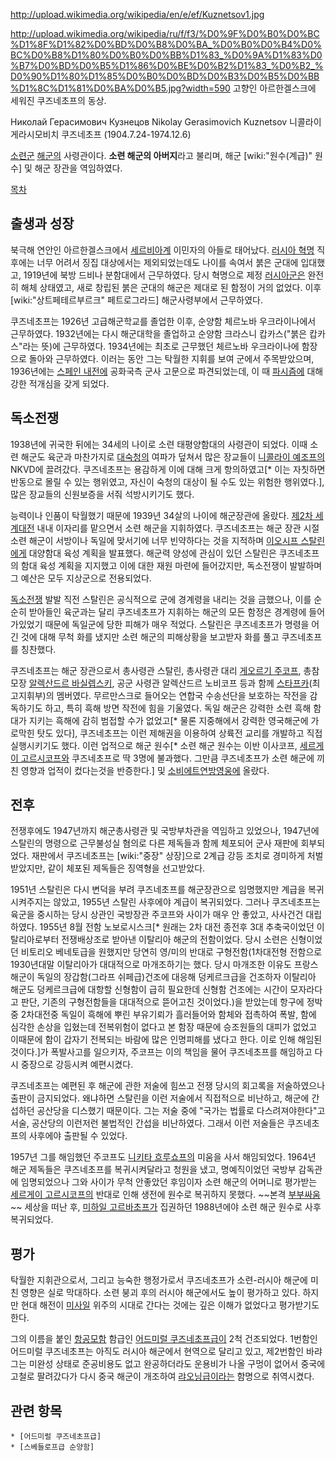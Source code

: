 http://upload.wikimedia.org/wikipedia/en/e/ef/Kuznetsov1.jpg

http://upload.wikimedia.org/wikipedia/ru/f/f3/%D0%9F%D0%B0%D0%BC%D1%8F%D1%82%D0%BD%D0%B8%D0%BA_%D0%B0%D0%B4%D0%BC%D0%B8%D1%80%D0%B0%D0%BB%D1%83_%D0%9A%D1%83%D0%B7%D0%BD%D0%B5%D1%86%D0%BE%D0%B2%D1%83_%D0%B2_%D0%90%D1%80%D1%85%D0%B0%D0%BD%D0%B3%D0%B5%D0%BB%D1%8C%D1%81%D0%BA%D0%B5.jpg?width=590
고향인 아르한겔스크에 세워진 쿠즈네초프의 동상.

Николай Герасимович Кузнецов
Nikolay Gerasimovich Kuznetsov
니콜라이 게라시모비치 쿠즈네초프
(1904.7.24-1974.12.6)

[[소련군]] [[해군]]의 사령관이다. '''소련 해군의 아버지'''라고 불리며, 해군 [wiki:"원수(계급)" 원수] 및 해군 장관을 역임하였다. 

[[목차]]

== 출생과 성장 ==
북극해 연안인 아르한겔스크에서 [[세르비아]]계 이민자의 아들로 태어났다. [[러시아 혁명]] 직후에는 너무 어려서 징집 대상에서는 제외되었는데도 나이를 속여서 붉은 군대에 입대했고, 1919년에 북방 드비나 분함대에서 근무하였다. 당시 혁명으로 제정 [[러시아군]]은 완전히 해체 상태였고, 새로 창립된 붉은 군대의 해군은 제대로 된 함정이 거의 없었다. 이후 [wiki:"상트페테르부르크" 페트로그라드] 해군사령부에서 근무하였다. 

쿠즈네초프는 1926년 고급해군학교를 졸업한 이후, 순양함 체르노바 우크라이나에서 근무하였다. 1932년에는 다시 해군대학을 졸업하고 순양함 크라스니 캅카스("붉은 캅카스"라는 뜻)에 근무하였다. 1934년에는 최초로 근무했던 체르노바 우크라이나에 함장으로 돌아와 근무하였다. 이러는 동안 그는 탁월한 지휘를 보여 군에서 주목받았으며, 1936년에는 [[스페인 내전]]에 공화국측 군사 고문으로 파견되었는데, 이 때 [[파시즘]]에 대해 강한 적개심을 갖게 되었다. 

== 독소전쟁 ==
1938년에 귀국한 뒤에는 34세의 나이로 소련 태평양함대의 사령관이 되었다. 이때 소련 해군도 육군과 마찬가지로 [[대숙청]]의 여파가 덮쳐서 많은 장교들이 [[니콜라이 예조프]]의 NKVD에 끌려갔다. 쿠즈네초프는 용감하게 이에 대해 크게 항의하였고[* 이는 자칫하면 반동으로 몰릴 수 있는 행위였고, 자신이 숙청의 대상이 될 수도 있는 위험한 행위였다.], 많은 장교들의 신원보증을 서줘 석방시키기도 했다. 

능력이나 인품이 탁월했기 때문에 1939년 34살의 나이에 해군장관에 올랐다. [[제2차 세계대전]] 내내 이자리를 맡으면서 소련 해군을 지휘하였다. 쿠즈네초프는 해군 장관 시절 소련 해군이 서방이나 독일에 맞서기에 너무 빈약하다는 것을 지적하며 [[이오시프 스탈린]]에게 대양함대 육성 계획을 발표했다. 해군력 양성에 관심이 있던 스탈린은 쿠즈네초프의 함대 육성 계획을 지지했고 이에 대한 재원 마련에 들어갔지만, 독소전쟁이 발발하며 그 예산은 모두 지상군으로 전용되었다.  

[[독소전쟁]] 발발 직전 스탈린은 공식적으로 군에 경계령을 내리는 것을 금했으나, 이를 순순히 받아들인 육군과는 달리 쿠즈네초프가 지휘하는 해군의 모든 함정은 경계령에 들어가있었기 때문에 독일군에 당한 피해가 매우 적었다. 스탈린은 쿠즈네초프가 명령을 어긴 것에 대해 무척 화를 냈지만 소련 해군의 피해상황을 보고받자 화를 풀고 쿠즈네초프를 칭찬했다.

쿠즈네초프는 해군 장관으로서 총사령관 스탈린, 총사령관 대리 [[게오르기 주코프]], 총참모장 [[알렉산드르 바실렙스키]], 공군 사령관 알렉산드르 노비코프 등과 함께 [[스타프카]](최고지휘부)의 멤버였다. 무르만스크로 들어오는 연합국 수송선단을 보호하는 작전을 감독하기도 하고, 특히 흑해 방면 작전에 힘을 기울였다. 독일 해군은 강력한 소련 흑해 함대가 지키는 흑해에 감히 범접할 수가 없었고[* 물론 지중해에서 강력한 영국해군에 가로막힌 탓도 있다], 쿠즈네초프는 이런 제해권을 이용하여 상륙전 교리를 개발하고 직접 실행시키기도 했다. 이런 업적으로 해군 원수[* 소련 해군 원수는 이반 이사코프, [[세르게이 고르시코프]]와 쿠즈네초프로 딱 3명에 불과했다. 그만큼 쿠즈네초프가 소련 해군에 끼친 영향과 업적이 컸다는것을 반증한다.] 및 [[소비에트연방영웅]]에 올랐다. 
== 전후 ==
전쟁후에도 1947년까지 해군총사령관 및 국방부차관을 역임하고 있었으나, 1947년에 스탈린의 명령으로 근무불성실 혐의로 다른 제독들과 함께 체포되어 군사 재판에 회부되었다. 재판에서 쿠즈네초프는 [wiki:"중장" 상장]으로 2계급 강등 조치로 경미하게 처벌받았지만, 같이 체포된 제독들은 징역형을 선고받았다. 

1951년 스탈린은 다시 변덕을 부려 쿠즈네초프를 해군장관으로 임명했지만 계급을 복귀시켜주지는 않았고, 1955년 스탈린 사후에야 계급이 복귀되었다. 그러나 쿠즈네초프는 육군을 중시하는 당시 상관인 국방장관 주코프와 사이가 매우 안 좋았고, 사사건건 대립하였다. 1955년 8월 전함 노보로시스크[* 원래는 2차 대전 종전후 3대 추축국이었던 이탈리아로부터 전쟁배상조로 받아낸 이탈리아 해군의 전함이었다. 당시 소련은 신형이었던 비토리오 베네토급을 원했지만 당연히 영/미의 반대로 구형전함(1차대전형 전함으로 1930년대말 이탈리아가 대대적으로 마개조하기는 했다. 당시 마개조한 이유도 프랑스 해군이 독일의 장갑함(그라프 쉬페급)건조에 대응해 덩케르크급을 건조하자 이탈리아 해군도 덩케르크급에 대항할 신형함이 급히 필요한데 신형함 건조에는 시간이 모자라다고 판단, 기존의 구형전함들을 대대적으로 뜯어고친 것이었다.)을 받았는데 항구에 정박중 2차대전중 독일이 흑해에 뿌린 부유기뢰가 흘러들어와 함체와 접촉하여 폭발, 함에 심각한 손상을 입혔는데 전복위험이 없다고 본 함장 때문에 승조원들의 대피가 없었고 이때문에 함이 갑자기 전복되는 바람에 많은 인명피해를 냈다고 한다. 이로 인해 해임된것이다.]가 폭발사고를 일으키자, 주코프는 이의 책임을 물어 쿠즈네초프를 해임하고 다시 중장으로 강등시켜 예편시켰다. 

쿠즈네초프는 예편된 후 해군에 관한 저술에 힘쓰고 전쟁 당시의 회고록을 저술하였으나 출판이 금지되었다. 왜냐하면 스탈린을 이런 저술에서 직접적으로 비난하고, 해군에 간섭하던 공산당을 디스했기 때문이다. 그는 저술 중에 "국가는 법률로 다스려져야한다"고 서술, 공산당의 이런저런 불법적인 간섭을 비난하였다. 그래서 이런 저술들은 쿠즈네초프의 사후에야 출판될 수 있었다. 

1957년 그를 해임했던 주코프도 [[니키타 흐루쇼프]]의 미움을 사서 해임되었다. 1964년 해군 제독들은 쿠즈네초프를 복귀시켜달라고 청원을 냈고, 명예직이었던 국방부 감독관에 임명되었으나 그와 사이가 무척 안좋았던 후임이자 소련 해군의 어머니로 평가받는 [[세르게이 고르시코프]]의 반대로 인해 생전에 원수로 복귀하지 못했다. ~~본격 [[부부싸움]]~~ 세상을 떠난 후, [[미하일 고르바초프]]가 집권하던 1988년에야 소련 해군 원수로 사후 복귀되었다.

== 평가 ==
탁월한 지휘관으로서, 그리고 능숙한 행정가로서 쿠즈네초프가 소련-러시아 해군에 미친 영향은 실로 막대하다. 소련 붕괴 후의 러시아 해군에서도 높이 평가하고 있다. 하지만 현대 해전이 [[미사일]] 위주의 시대로 간다는 것에는 깊은 이해가 없었다고 평가받기도 한다.

그의 이름을 붙인 [[항공모함]] 함급인 [[어드미럴 쿠즈네초프급]]이 2척 건조되었다. 1번함인 어드미럴 쿠즈네초프는 아직도 러시아 해군에서 현역으로 달리고 있고, 제2번함인 바랴그는 미완성 상태로 준공비용도 없고 완공하더라도 운용비가 나올 구멍이 없어서 중국에 고철로 팔려갔다가 다시 중국 해군이 개조하여 [[랴오닝급]]이라는 함명으로 취역시켰다.

== 관련 항목 ==
 * [어드미럴 쿠즈네초프급]
 * [스베들로프급 순양함]
